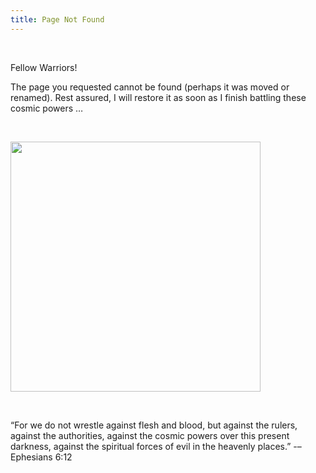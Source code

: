 ```yaml
---
title: Page Not Found
---
```


<br/>

Fellow Warriors!

The page you requested cannot be found (perhaps it was moved or renamed). Rest assured, I will restore it as soon as I finish battling these cosmic powers ...

<br/>

![](images/warfare.png){fig-align="center" width="400"}

<br/>

"For we do not wrestle against flesh and blood, but against the rulers, against the authorities, against the cosmic powers over this present darkness, against the spiritual forces of evil in the heavenly places." -– Ephesians 6:12


<link rel="icon" type="image/png" href="images/tud_logo2"/>
